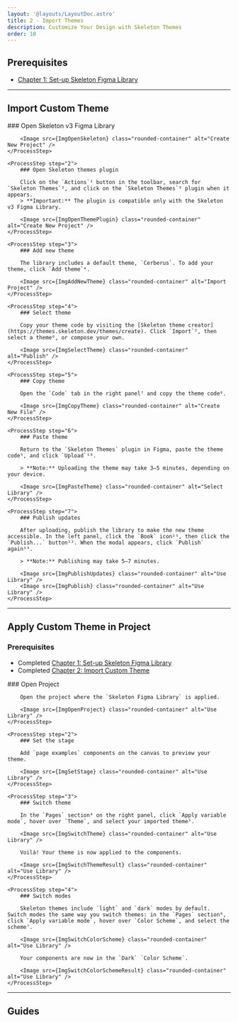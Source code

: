 ```yaml
---
layout: '@layouts/LayoutDoc.astro'
title: 2 - Import Themes
description: Customize Your Design with Skeleton Themes
order: 10
---
```





## Prerequisites

- [Chapter 1: Set-up Skeleton Figma Library](chapter-1)

---

## Import Custom Theme

<Process>
    <ProcessStep step="1">
        ### Open Skeleton v3 Figma Library

        <Image src={ImgOpenSkeleton} class="rounded-container" alt="Create New Project" />
    </ProcessStep>

    <ProcessStep step="2">
        ### Open Skeleton themes plugin

        Click on the `Actions`¹ button in the toolbar, search for `Skeleton Themes`², and click on the `Skeleton Themes`³ plugin when it appears.
        > **Important:** The plugin is compatible only with the Skeleton v3 Figma Library.

        <Image src={ImgOpenThemePlugin} class="rounded-container" alt="Create New Project" />
    </ProcessStep>

    <ProcessStep step="3">
        ### Add new theme

        The library includes a default theme, `Cerberus`. To add your theme, click `Add theme`⁴.

        <Image src={ImgAddNewTheme} class="rounded-container" alt="Import Project" />
    </ProcessStep>

    <ProcessStep step="4">
        ### Select theme

        Copy your theme code by visiting the [Skeleton theme creator](https://themes.skeleton.dev/themes/create). Click `Import`⁵, then select a theme⁶, or compose your own.

        <Image src={ImgSelectTheme} class="rounded-container" alt="Publish" />
    </ProcessStep>

    <ProcessStep step="5">
        ### Copy theme

        Open the `Code` tab in the right panel⁷ and copy the theme code⁸.

        <Image src={ImgCopyTheme} class="rounded-container" alt="Create New File" />
    </ProcessStep>

    <ProcessStep step="6">
        ### Paste theme

        Return to the `Skeleton Themes` plugin in Figma, paste the theme code⁹, and click `Upload`¹⁰.

        > **Note:** Uploading the theme may take 3–5 minutes, depending on your device.

        <Image src={ImgPasteTheme} class="rounded-container" alt="Select Library" />
    </ProcessStep>

    <ProcessStep step="7">
        ### Publish updates

        After uploading, publish the library to make the new theme accessible. In the left panel, click the `Book` icon¹¹, then click the `Publish...` button¹². When the modal appears, click `Publish` again¹³.

        > **Note:** Publishing may take 5–7 minutes.

        <Image src={ImgPublishUpdates} class="rounded-container" alt="Use Library" />
        <Image src={ImgPublish} class="rounded-container" alt="Use Library" />
    </ProcessStep>

</Process>

---

## Apply Custom Theme in Project

### Prerequisites

- Completed [Chapter 1: Set-up Skeleton Figma Library](chapter-1#how-to-install-the-figma-library)
- Completed [Chapter 2: Import Custom Theme](#import-custom-theme)

<Process>
    <ProcessStep step="1">
        ### Open Project

        Open the project where the `Skeleton Figma Library` is applied.

        <Image src={ImgOpenProject} class="rounded-container" alt="Use Library" />
    </ProcessStep>

    <ProcessStep step="2">
        ### Set the stage

        Add `page examples` components on the canvas to preview your theme.

        <Image src={ImgSetStage} class="rounded-container" alt="Use Library" />
    </ProcessStep>

    <ProcessStep step="3">
        ### Switch theme

        In the `Pages` section⁴ on the right panel, click `Apply variable mode`, hover over `Theme`, and select your imported theme⁵.

        <Image src={ImgSwitchTheme} class="rounded-container" alt="Use Library" />

        Voilà! Your theme is now applied to the components.

        <Image src={ImgSwitchThemeResult} class="rounded-container" alt="Use Library" />
    </ProcessStep>

    <ProcessStep step="4">
        ### Switch modes

        Skeleton themes include `light` and `dark` modes by default. Switch modes the same way you switch themes: in the `Pages` section⁶, click `Apply variable mode`, hover over `Color Scheme`, and select the scheme⁷.

        <Image src={ImgSwitchColorScheme} class="rounded-container" alt="Use Library" />

        Your components are now in the `Dark` `Color Scheme`.

        <Image src={ImgSwitchColorSchemeResult} class="rounded-container" alt="Use Library" />
    </ProcessStep>

</Process>

---

## Guides

<NavGrid collection="docs" path="figma/" classes="md:grid-cols-1" />
